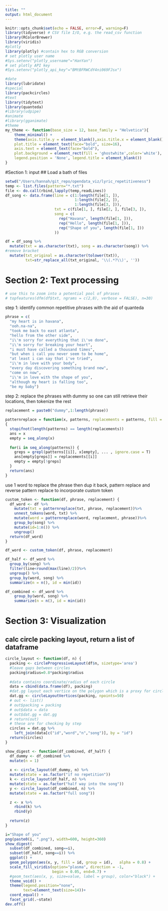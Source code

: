 ```yaml
---
title: ""
output: html_document
---
```


```r
knitr::opts_chunk$set(echo = FALSE, error=F, warning=F)
library(tidyverse) # CSV file I/O, e.g. the read_csv function
library(RColorBrewer)
library(viridis)
#plotly
library(plotly) #contain hex to RGB conversion
# set plotly user name
#Sys.setenv("plotly_username"="HanYan")
# set plotly API key
#Sys.setenv("plotly_api_key"="BMtBFRWCdY4ni069FJsx")

#date
library(lubridate)
#special
library(packcircles)
#text
library(tidytext)
library(quanteda)
#library(udpipe)
#animate
#library(gganimate)
#theme
my_theme <- function(base_size = 12, base_family = "Helvetica"){
    theme_minimal() +
    theme(axis.title.y = element_blank(),axis.title.x = element_blank(),
    plot.title = element_text(face="bold", size=16),
    axis.text = element_text(face="bold"),
    plot.background = element_rect(fill = 'ghostwhite',color='white'),
    legend.position = 'None', legend.title = element_blank())
}

```

#Section 1: input
## Load a bath of files
```r
setwd("/Users/hannah/git_repo/opendata_viz/lyric_repetitiveness")
temp <- list.files(pattern="*.txt")
file <- do.call(rbind,lapply(temp,readLines))
df_song <- data.frame(line = c(1:length(file[1, ]),
                               1:length(file[2, ]),
                               1:length(file[3, ])),
                      txt = c(file[1, ], file[2, ], file[3, ]),
                      song = c(
                        rep("Havana", length(file[1, ])),
                        rep("Hello", length(file[1, ])),
                        rep("Shape of you", length(file[1, ]))
                      ))
```



```r
df = df_song %>% 
  mutate(txt = as.character(txt), song = as.character(song)) %>%
#remove bracket
  mutate(txt_original = as.character(tolower(txt)),
         txt=str_replace_all(txt_original, '\\(.*?\\)', ''))
```

# Section 2: Text processing

```r
# use this to zoom into a potential pool of phrases
# topfeatures(dfm(df$txt, ngrams = c(2,8), verbose = FALSE), n=30)
```

step 1: identify common repetitive phrases with the aid of quanteda
```r
phrase = c(
  "my heart is in havana",
  "ooh.na-na",
  "took me back to east atlanta",
  "hello from the other side",
  "i\'m sorry for everything that i\'ve done",
  "i\'m sorry for breaking your heart",
  "i must have called a thousand times",
  "but when i call you never seem to be home",
  "at least i can say that i've tried",
  "i\'m in love with your body",
  "every day discovering something brand new",
  "come on now",
  "i\'m in love with the shape of you",
  "although my heart is falling too",
  "be my baby")
```

step 2: replace the phrases with dummy so one can still retrieve their locations, then tokenize the rest
```r
replacement = paste0("dummy",1:length(phrase))

patternreplace = function(x, patterns, replacements = patterns, fill = NA, ...)
{
  stopifnot(length(patterns) == length(replacements))
  ans = x  
  empty = seq_along(x)
  
  for(i in seq_along(patterns)) {
    greps = grepl(patterns[[i]], x[empty], ... , ignore.case = T)
    ans[empty[greps]] = replacements[[i]]  
    empty = empty[!greps]
  }
  return(ans)
}
```

use 1 word to replace the phrase then dup it back, pattern replace and reverse pattern replace to incorporate custom token

```r
custom_token <- function(df, phrase, replacement) {
  df_word <- df %>% 
    mutate(txt = patternreplace(txt, phrase, replacement))%>%
    unnest_tokens(word, txt) %>% 
    mutate(word = patternreplace(word, replacement, phrase))%>%
    group_by(song) %>%
    mutate(id=1:n()) %>%
    ungroup()
  return(df_word)
}

```

```r
df_word <- custom_token(df, phrase, replacement)

df_half <- df_word %>%
  group_by(song) %>%
  filter(line<round(max(line)/2))%>%
  ungroup() %>%
  group_by(word, song) %>%
  summarize(n = n(), id = min(id))

df_combined <- df_word %>%
    group_by(word, song) %>%
    summarize(n = n(), id = min(id))
```


# Section 3: Visualization
## calc circle packing layout, return a list of dataframe
```r
circle_layout <- function(df, n) {
  packing <- circleProgressiveLayout(df$n, sizetype='area')
  #leave gaps between circles
  packing$radius=0.8*packing$radius
  
  #data contains coordinate/radius of each circle
  data = cbind(data.frame(df), packing) 
  #dat.gg layout each vertice on the polygon which is a proxy for circle
  dat.gg <- circleLayoutVertices(packing, npoints=50)
  # out <- list()
  # out$packing = packing
  # out$data = data
  # out$dat.gg = dat.gg
  # return(out)
  # these are for checking by step
  circles = dat.gg %>% 
    left_join(data[c("id","word","n","song")], by = "id")
  return(circles)
}
```


```r
show_digest <- function(df_combined, df_half) {
  df_dummy <- df_combined %>% 
  mutate(n = 1)
  
  x <- circle_layout(df_dummy, n) %>% 
  mutate(state = as.factor("if no repetition"))
  k <- circle_layout(df_half, n) %>% 
  mutate(state = as.factor("half way into the song"))
  y <- circle_layout(df_combined, n) %>% 
  mutate(state = as.factor("full song"))

  z <- x %>%
    rbind(k) %>%
    rbind(y)
  
  return(z)
}
```


```r
i="Shape of you"
png(paste0(i, ".png"), width=600, height=360)
show_digest(
  subset(df_combined, song==i), 
  subset(df_half, song==i)) %>%
  ggplot() + 
  geom_polygon(aes(x, y, fill = id, group = id),   alpha = 0.8) +
  scale_fill_viridis(option="plasma", direction = -1, 
                     begin = 0.05, end=0.7) +
  #geom_text(aes(x, y, size=value, label = group), color="black") +
  theme_void() + 
  theme(legend.position="none",
        text=element_text(size=14))+ 
  coord_equal() + 
  facet_grid(.~state) 
dev.off()


```

